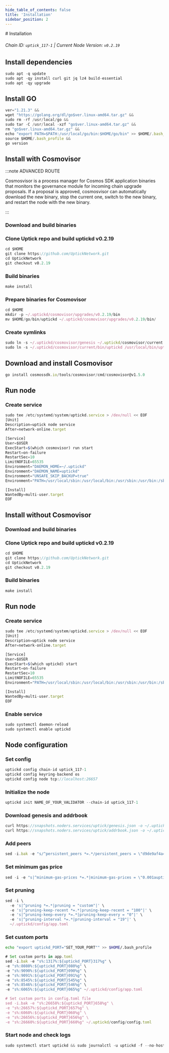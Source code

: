 ```yaml
---
hide_table_of_contents: false
title: 'Installation'
sidebar_position: 2
---
```


<div class="h1-with-icon icon-uptick">
  # Installation
</div>

###### Chain ID: `uptick_117-1` | Current Node Version: `v0.2.19`

## Install dependencies

```js
sudo apt -q update
sudo apt -qy install curl git jq lz4 build-essential
sudo apt -qy upgrade
```

## Install GO

```js
ver="1.21.3" &&
wget "https://golang.org/dl/go$ver.linux-amd64.tar.gz" &&
sudo rm -rf /usr/local/go &&
sudo tar -C /usr/local -xzf "go$ver.linux-amd64.tar.gz" &&
rm "go$ver.linux-amd64.tar.gz" &&
echo "export PATH=$PATH:/usr/local/go/bin:$HOME/go/bin" >> $HOME/.bash_profile &&
source $HOME/.bash_profile &&
go version
```

## Install with Cosmovisor

:::note ADVANCED ROUTE

Cosmosvisor is a process manager for Cosmos SDK application binaries that monitors the governance module for incoming chain upgrade proposals. If a proposal is approved, cosmosvisor can automatically download the new binary, stop the current one, switch to the new binary, and restart the node with the new binary.

:::

### Download and build binaries

### Clone Uptick repo and build uptickd v0.2.19

```js
cd $HOME
git clone https://github.com/UptickNetwork.git
cd UptickNetwork
git checkout v0.2.19
```

### Build binaries

```js
make install
```

### Prepare binaries for Cosmovisor

```js
cd $HOME
mkdir -p ~/.uptickd/cosmovisor/upgrades/v0.2.19/bin
mv $HOME/go/bin/uptickd ~/.uptickd/cosmovisor/upgrades/v0.2.19/bin/
```

### Create symlinks

```js
sudo ln -s ~/.uptickd/cosmovisor/genesis ~/.uptickd/cosmovisor/current -f
sudo ln -s ~/.uptickd/cosmovisor/current/bin/uptickd /usr/local/bin/uptickd -f
```

## Download and install Cosmovisor

```js
go install cosmossdk.io/tools/cosmovisor/cmd/cosmovisor@v1.5.0
```

## Run node

### Create service

```js
sudo tee /etc/systemd/system/uptickd.service > /dev/null << EOF
[Unit]
Description=uptick node service
After=network-online.target

[Service]
User=$USER
ExecStart=$(which cosmovisor) run start
Restart=on-failure
RestartSec=10
LimitNOFILE=65535
Environment="DAEMON_HOME=~/.uptickd"
Environment="DAEMON_NAME=uptickd"
Environment="UNSAFE_SKIP_BACKUP=true"
Environment="PATH=/usr/local/sbin:/usr/local/bin:/usr/sbin:/usr/bin:/sbin:/bin:/usr/games:/usr/local/games:/snap/bin:~/.uptickd/cosmovisor/current/bin"

[Install]
WantedBy=multi-user.target
EOF
```

## Install without Cosmovisor

### Download and build binaries

### Clone Uptick repo and build uptickd v0.2.19

```js
cd $HOME
git clone https://github.com/UptickNetwork.git
cd UptickNetwork
git checkout v0.2.19
```

### Build binaries

```js
make install
```

## Run node

### Create service

```js
sudo tee /etc/systemd/system/uptickd.service > /dev/null << EOF
[Unit]
Description=uptick node service
After=network-online.target

[Service]
User=$USER
ExecStart=$(which uptickd) start
Restart=on-failure
RestartSec=10
LimitNOFILE=65535
Environment="PATH=/usr/local/sbin:/usr/local/bin:/usr/sbin:/usr/bin:/sbin:/bin:/usr/games:/usr/local/games:/snap/bin"

[Install]
WantedBy=multi-user.target
EOF
```

### Enable service

```js
sudo systemctl daemon-reload
sudo systemctl enable uptickd
```

## Node configuration

### Set config

```js
uptickd config chain-id uptick_117-1
uptickd config keyring-backend os
uptickd config node tcp://localhost:26657
```

### Initialize the node

```js
uptickd init NAME_OF_YOUR_VALIDATOR --chain-id uptick_117-1
```

### Download genesis and addrbook

```js
curl https://snapshots.noders.services/uptick/genesis.json -o ~/.uptickd/config/genesis.json
curl https://snapshots.noders.services/uptick/addrbook.json -o ~/.uptickd/config/addrbook.json
```

### Add peers

```js
sed -i.bak -e "s/^persistent_peers *=.*/persistent_peers = \"d9de9af4a4e9092dd29ea833ef4960b97798ba18@uptick-rpc.noders.services:15956\"/" ~/.uptickd/config/config.toml
```

### Set minimum gas price

```js
sed -i -e "s|^minimum-gas-prices *=.*|minimum-gas-prices = \"0.001auptick\"|" ~/.uptickd/config/app.toml
```

### Set pruning

```js
sed -i \
  -e 's|^pruning *=.*|pruning = "custom"|' \
  -e 's|^pruning-keep-recent *=.*|pruning-keep-recent = "100"|' \
  -e 's|^pruning-keep-every *=.*|pruning-keep-every = "0"|' \
  -e 's|^pruning-interval *=.*|pruning-interval = "19"|' \
  ~/.uptickd/config/app.toml
```

### Set custom ports

```bash
echo "export uptickd_PORT="SET_YOUR_PORT"" >> $HOME/.bash_profile
```

```js
# Set custom ports in app.toml
sed -i.bak -e "s%:1317%:${uptickd_PORT}317%g" \
-e "s%:8080%:${uptickd_PORT}080%g" \
-e "s%:9090%:${uptickd_PORT}090%g" \
-e "s%:9091%:${uptickd_PORT}091%g" \
-e "s%:8545%:${uptickd_PORT}545%g" \
-e "s%:8546%:${uptickd_PORT}546%g" \
-e "s%:6065%:${uptickd_PORT}065%g" ~/.uptickd/config/app.toml

# Set custom ports in config.toml file
sed -i.bak -e "s%:26658%:${uptickd_PORT}658%g" \
-e "s%:26657%:${uptickd_PORT}657%g" \
-e "s%:6060%:${uptickd_PORT}060%g" \
-e "s%:26656%:${uptickd_PORT}656%g" \
-e "s%:26660%:${uptickd_PORT}660%g" ~/.uptickd/config/config.toml
```

### Start node and check logs

```js
sudo systemctl start uptickd && sudo journalctl -u uptickd -f --no-hostname -o cat
```

